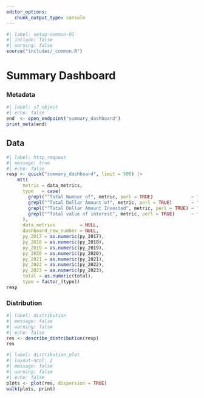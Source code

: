 ```yaml
---
editor_options: 
   chunk_output_type: console
---
```


```r
#| label: setup-common-01
#| include: false
#| warning: false
source("includes/_common.R")
```

# Summary Dashboard {#sec-opendash}

### Metadata

```r
#| label: s7_object
#| echo: false
end  <- open_endpoint("summary_dashboard")
print_meta(end)
```

## Data

```r
#| label: http_request
#| message: true
#| echo: false
resp <- quick("summary_dashboard", limit = 500) |>
    mtt(
      metric = data_metrics,
      type   = case(
        grepl("^Total Number of", metric, perl = TRUE)              ~ "count",
        grepl("^Total Dollar Amount of", metric, perl = TRUE)       ~ "dollar",
        grepl("^Total Dollar Amount Invested", metric, perl = TRUE) ~ "invest",
        grepl("^Total value of interest", metric, perl = TRUE)      ~ "value"
      ),
      data_metrics         = NULL,
      dashboard_row_number = NULL,
      py_2017 = as.numeric(py_2017),
      py_2018 = as.numeric(py_2018),
      py_2019 = as.numeric(py_2019),
      py_2020 = as.numeric(py_2020),
      py_2021 = as.numeric(py_2021),
      py_2022 = as.numeric(py_2022),
      py_2023 = as.numeric(py_2023),
      total = as.numeric(total),
      type = factor_(type))
resp
```

### Distribution

```r
#| label: distribution
#| message: false
#| warning: false
#| echo: false
res <- describe_distribution(resp)
res
```

```r
#| label: distribution_plot
#| layout-ncol: 2
#| message: false
#| warning: false
#| echo: false
plots <- plot(res, dispersion = TRUE)
walk(plots, print)
```
